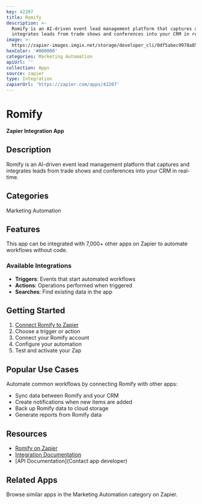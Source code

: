 ```yaml
---
key: 42207
title: Romify
description: >-
  Romify is an AI-driven event lead management platform that captures and
  integrates leads from trade shows and conferences into your CRM in real-time.
image: >-
  https://zapier-images.imgix.net/storage/developer_cli/0df5abec9978a851296a0e3153b93816.png?auto=format%2Ccompress&ixlib=python-3.0.0&q=50
hexColor: '#000000'
categories: Marketing Automation
apiUrl: ''
collection: Apps
source: zapier
type: Integration
zapierUrl: 'https://zapier.com/apps/42207'
---
```

# Romify

**Zapier Integration App**

## Description

Romify is an AI-driven event lead management platform that captures and integrates leads from trade shows and conferences into your CRM in real-time.

## Categories

Marketing Automation

## Features

This app can be integrated with 7,000+ other apps on Zapier to automate workflows without code.

### Available Integrations

- **Triggers**: Events that start automated workflows
- **Actions**: Operations performed when triggered
- **Searches**: Find existing data in the app

## Getting Started

1. [Connect Romify to Zapier](https://zapier.com/apps/42207)
2. Choose a trigger or action
3. Connect your Romify account
4. Configure your automation
5. Test and activate your Zap

## Popular Use Cases

Automate common workflows by connecting Romify with other apps:

- Sync data between Romify and your CRM
- Create notifications when new items are added
- Back up Romify data to cloud storage
- Generate reports from Romify data

## Resources

- [Romify on Zapier](https://zapier.com/apps/42207)
- [Integration Documentation](https://zapier.com/apps/42207/integrations)
- [API Documentation](Contact app developer)

## Related Apps

Browse similar apps in the Marketing Automation category on Zapier.
